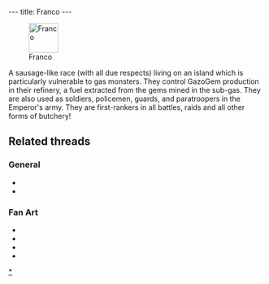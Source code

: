 ---
title: Franco
---

[[Image:KnartaAnim.gif|right|58px|frame|Franco]]

{{Quote|
Quote=Franco representative. The Francos live on the island of the Francos, (what a surprise!), which is enshrouded by the gas swarming with monsters. The Francos refine the gems extracted in the under-gas, and turn them into gazogem, usable by all the vehicles of Zeelich.|
Character=A plaque at [[Dark Monk's temple]]}}

A sausage-like race (with all due respects) living on an island which is particularly vulnerable to gas monsters. They control GazoGem production in their refinery, a fuel extracted from the gems mined in the sub-gas. They are also used as soldiers, policemen, guards, and paratroopers in the Emperor's army. They are first-rankers in all battles, raids and all other forms of butchery!

==Related threads==
===General===
* {{thread|id=9844|title=Canabalism}}
* {{thread|id=2421|title=Bet you never noticed this!!!}}

===Fan Art===
* {{post|id=267063|title=3D Franco guard and Wannie}}
* {{post|id=228419|title=My first 3d animation!!!}}
* {{post|id=72452|title=Lba3}}
* {{thread|id=4359|title=Sausage....nam nam...}}

{{stub}}

[[Category:Francos|*]]